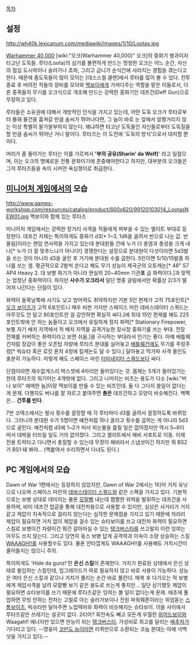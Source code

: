 {{{+1 '''Lootas'''}}}

[[목차]]

== 설정 ==
http://wh40k.lexicanum.com/mediawiki/images/1/10/Lootas.jpg

[[Warhammer 40,000]] [wiki:"오크(Warhammer 40,000)" 오크]의 중화기 병과이자 타고난 도둑들. 
루타(Loota)의 심기를 불편하게 만드는 멍청한 오크는 어느 순간, 자신의 점심 도시락이나 슬러가나 쵸파, 그리고 금니가 순식간에 사라지는 경험을 겪는다고 한다. 때문에 좀도둑들이 많이 모이는 [데스스컬 클랜]에서 루타를 많이 볼 수 있다. 전투 종료 후 버려진 적들의 장비를 모아와 [[멕보이]]에게 가져다주는 역할을 맡은 이들로서, 다른 종족들의 무기를 오크식으로 개조해 만드는 강력한 중화기인 데프건(Deff Gun)으로 무장하고 있다.

루타들은 소유권에 대해서 개방적인 인식을 가지고 있는데, 어떤 도둑 오크가 루타로부터 몰래 물건을 훔쳐갈 만큼 솜씨가 뛰어나다면, 그 놈이 바로 눈 앞에서 알짱거리지 않는 이상 특별히 왈가왈부하지 않는다. 왜냐하면 타고난 도둑들인 자신들로부터 도둑질을 할 만큼 솜씨가 뛰어난 거니 말이다. 루타즈는 이 도전에 '도둑의 방식'으로서 대처할 뿐이다. 

머리가 좀 돌아가는 루타는 이를 가르켜서 ''''부의 공유(Sharin' da Welf)'''' 라고 일컬으며, 이는 오크의 명예로운 전통 문화이기에 존중해야한다고 하지만, 대부분의 오크들은 그저 루타즈들을 속이 시커먼 욕심쟁이로 취급한다. 

== [[미니어처 게임]]에서의 모습 ==
http://www.games-workshop.com/resources/catalog/product/600x620/99120103014_LootasNEW01.jpg
멕보이와 함께 있는 루타즈

미니어처 게임에서는 강력한 장거리 사격을 적들에게 퍼부을 수 있는 엘리트 부대로 등장한다. 데프건 자체는 특이하게도 중화기 d3[* 1~3, 1d6을 굴려서 반으로 나눈 값. 반올림]이라는 랜덤 연사력을 가지고 있는데 분대원들 간에 누가 더 총염과 총성을 크게 내나[* 누가 더 잘 맞추느냐가 아니다!] 경쟁한다는 설정으로 분대원이 다섯이라면 5d3발을 쏘는 것이 아니라 d3을 굴린 후 거기에 분대원 수를 곱한다. 5인이면 5/10/15발중 하나를 쏘는 셈. 평균적으로 2발씩 쏜다고 해도 무기 성능이 제국군의 오토캐논[* 48" S7 AP4 Heavy 2. 대 보병 화기가 아니라 현실의 20~40mm 기관'''포''' 급 화력이다.]과 맞먹는 엄청난 중화력이다. 하지만 '''사수가 오크라서''' 일단 명중 굴림에서만 확률상 2/3가 떨어져 나간다는 단점이 있다.

화력이 들쭉날쭉에 사기도 낮고 방어력도 취약하지만 기본 5인 편제가 고작 75포인트[* [[오크 보이즈]]가 고작 6포인트니 매우 비싼 거지만 스페이스 마린 데바스테이터 스쿼드는 아무것도 안 달고 90포인트란 걸 감안하면 확실히 싸다.]에 최대 15인 편제를 해도 225포인트밖에 안 하는 놈들이고 오크에서 유일하게 정지 화력[* Stationary Firepower, 보통 자기 배치 지역에서 적 배치 지역을 공격가능한 장사정 중화기를 쓰는 부대. 전장 전체를 커버하는 화력이라고 보면 쉬움.]을 구사하는 부대라서 인기는 좋다. 아예 배틀웨건처럼 장갑이 좋은 오픈탑 차량에 루타즈 분대를 실어놓고 [[배틀웨건]]에도 무기를 주렁주렁[* 빅슈타 혹은 로킷 론챠 4정에 킬캐논도 달 수 있다.] 달아놓고 막가파 사격 올인도 충분히 가능하다. 저렇게 해도 스페이스 마린 [[터미네이터 스쿼드]]보다 싸다.

단점이라면 재수없게스리 박스셋에 4마리만 들어있다는 것. 몸체는 5개가 들어있기는 한데 루타즈의 워기어는 4개밖에 없다. 그리고 나머지는 비츠는 용도가 다소 [wiki:"버나 보이" 애매한 놈]이랑 멕보이를 만들 수 있는 비츠인데. 둘 다 그다지 쓸일이 없다는게 문제. 다행히도 버나를 잘 자르고 붙여주면 '''총은''' 데프건하고 모양이 비슷해진다. 백팩은... '''건투를 빈다'''.

7판 코덱스에서는 발사 횟수를 결정할 때 각 루타마다 d3를 굴려서 결정하도록 바뀌었다. 그러니까 분대원 수가 5명이면 예전처럼 하나 굴리고 횟수를 곱하는 게 아니라 5d3으로 굴린다. 예전처럼 d3에 1~2가 떠서 피눈물을 흘릴 일은 없어졌지만 역시 5~6이 떠서 대박을 터뜨릴 일도 거의 없어졌다. 그리고 엘리트에서 헤비 서포트로 이동. 이제 전용 트럭타고 다니면서 총질할 수 있는데 무장이 헤비라서 스냅샷이긴 하지만 뭐 BS2가 BS1 돼 봐야... (멕붙여서 수리하면서 다녀도 된다.)

== PC 게임에서의 모습 ==
Dawn of War 1편에서는 등장하지 않았지만, Dawn of War 2에서는 1티어 거치 유닛으로 나오며 스페이스 마린의 [[데바스테이터 스쿼드]]와 같은 스펙을 가지고 있다. 기본적으로는 보병 상대로 데미지는 물론 [[모랄빵]] 내는데 짭짤한 위력을 발휘하는 데프건을 사용하며, 비미 데프건 업글을 통해 대전차용으로 사용할 수 있지만, 실상은 사거리가 거지같고 제압이 지속적으로 걸리지 않는다는 심각한 문제점을 가지고 있기 때문에 차라리 제압이 필요하면 거치 없이 제압을 걸수 있는 슈타보이를 쓰고 대전차 화력이 필요하면 스킬로 보병이건 차량이건 뭐건 갈아마실 수 있는 [[탱크버스타]]를 쓰고말지 이런 잉여는 아무도 쓰지 않는다. 그리고 당연히 옧스 보병 답게 공격력과 이속이 소량 상승하는 스킬 [[WAAAGH!!]]를 사용할수도 있다. 물론 안타깝게도 WAAAGH!!를 사용해도 거치시간이 줄어들지는 않으니 주의. 

특이하게도 'Hide da gunz!'란 '''은신 스킬'''이 존재한다. 거치가 완료된 상태에서 은신 상태로 돌입하는 스킬인데, 업그레이드가 따로 필요하지 않고 바로 사용이 가능하다. 성능은 여타 은신 스킬과 같으나 거치가 풀리는 순간 바로 풀린다. 매복 후 다가오는 적 보병에게 제압사격을 날려 모랄빵 보기 같은 용도로 쓰는게 좋지만... 일단 상기했듯 제압이 필요하면 슈타보이를 쓰기 때문에 루타즈같은 잉여는 볼 일이 없다는게 문제. 애초에 풀업하면 무빙 안하는 전차는 고철로 아는 슬러가보이나 전원 파워웨폰이라는 위엄돋는 [[스톰보이즈]], 빅슈타만 달아주면 노업택마와 화력이 비슷해지는 슈타보이. 이들 사이에서 루타즈같은 쓰레기는 설곳이 없다. 2티어? 회전속도 빼고 모든게 우월한 [[위어드보이]]와 Waagah!! 에너지만 있으면 만능이 되는 [[탱크버스타]], 가성비로 최고를 달리는 [[워트럭|배추차]]가 기다리고 있다. --영웅이 [[오크 코만도|코만도 놉]]이라면 리퀴만으로 소환되는 코놉 분대는 아예 넉백샷을 가지고 있다.--
